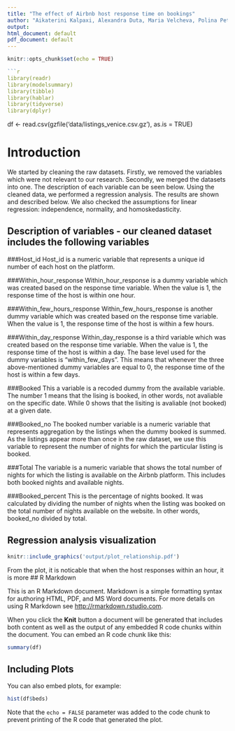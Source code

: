 ```yaml
---
title: "The effect of Airbnb host response time on bookings"
author: "Aikaterini Kalpaxi, Alexandra Duta, Maria Velcheva, Polina Petkova, and Renos Chatzistavrou,"
output:
html_document: default
pdf_document: default
---
```


```r
knitr::opts_chunk$set(echo = TRUE)

```r
library(readr)
library(modelsummary)
library(tibble)
library(hablar)
library(tidyverse)
library(dplyr)
```

df <- read.csv(gzfile('data/listings_venice.csv.gz'), as.is = TRUE)


# Introduction
We started by cleaning the raw datasets. Firstly, we removed the variables which were not relevant to our research. Secondly, we merged the datasets into one. The description of each variable can be seen below. Using the cleaned data, we performed a regression analysis. The results are shown and described below. We also checked the assumptions for linear regression: independence, normality, and homoskedasticity.

## Description of variables - our cleaned dataset includes the following variables

###Host_id
Host_id is a numeric variable that represents a unique id number of each host on the platform. 

###Within_hour_response
Within_hour_response is a dummy variable which was created based on the response time variable. When the value is 1, the response time of the host is within one hour. 

###Within_few_hours_response
Within_few_hours_response is another dummy variable which was created based on the response time variable. When the value is 1, the response time of the host is within a few hours.

###Within_day_response
Within_day_response is a third variable which was created based on the response time variable. When the value is 1, the response time of the host is within a day. 
The base level used for the dummy variables is "within_few_days". This means that whenever the three above-mentioned dummy variables are equal to 0, the response time of the host is within a few days. 

###Booked 
This a variable is a recoded dummy from the available variable. The number 1 means that the lising is booked, in other words, not avaliable on the specific date. While 0 shows that the lisiting is avaliable (not booked) at a given date. 

###Booked_no
The booked number variable is a numeric variable that represents aggregation by the listings when the dummy booked is summed. As the listings appear more than once in the raw dataset, we use this variable to represent the number of nights for which the particular listing is booked. 

###Total
The variable is a numeric variable that shows the total number of nights for which the listing is available on the Airbnb platform. This includes both booked nights and available nights.

###Booked_percent
This is the percentage of nights booked. It was calculated by dividing the number of nights when the listing was booked on the total number of nights available on the website. In other words, booked_no divided by total. 


## Regression analysis visualization 

```r
knitr::include_graphics('output/plot_relationship.pdf')
```

From the plot, it is noticable that when the host responses within an hour, it is more 
## R Markdown

This is an R Markdown document. Markdown is a simple formatting syntax for authoring HTML, PDF, and MS Word documents. For more details on using R Markdown see <http://rmarkdown.rstudio.com>.

When you click the **Knit** button a document will be generated that includes both content as well as the output of any embedded R code chunks within the document. You can embed an R code chunk like this:

```r
summary(df)
```

## Including Plots

You can also embed plots, for example:

```r
hist(df$beds)
```

Note that the `echo = FALSE` parameter was added to the code chunk to prevent printing of the R code that generated the plot.

